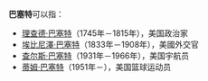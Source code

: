 '''巴塞特'''可以指：

*[[理查德·巴塞特|理查德·巴塞特]]（1745年－1815年），美国政治家
*[[埃比尼澤·巴塞特|埃比尼澤·巴塞特]]（1833年－1908年），美國外交官
*[[查尔斯·巴塞特|查尔斯·巴塞特]]（1931年－1966年），美国宇航员
*[[蒂姆·巴塞特|蒂姆·巴塞特]]（1951年－），美国篮球运动员

{{Disambiguation|Cat=三字消歧义}}
